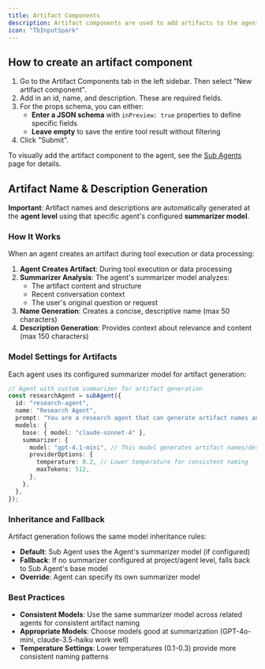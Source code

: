 ```yaml
---
title: Artifact Components
description: Artifact components are used to add artifacts to the agent.
icon: "TbInputSpark"
---
```


<Snippet file="multi-agent-framework/artifacts.mdx" />

## How to create an artifact component

1. Go to the Artifact Components tab in the left sidebar. Then select "New artifact component".
2. Add in an id, name, and description. These are required fields.
3. For the props schema, you can either:
   - **Enter a JSON schema** with `inPreview: true` properties to define specific fields
   - **Leave empty** to save the entire tool result without filtering
4. Click "Submit".

To visually add the artifact component to the agent, see the [Sub Agents](/visual-builder/sub-agents#adding-artifact-components) page for details.

## Artifact Name & Description Generation

**Important**: Artifact names and descriptions are automatically generated at the **agent level** using that specific agent's configured **summarizer model**.

### How It Works

When an agent creates an artifact during tool execution or data processing:

1. **Agent Creates Artifact**: During tool execution or data processing
2. **Summarizer Analysis**: The agent's summarizer model analyzes:
   - The artifact content and structure
   - Recent conversation context
   - The user's original question or request
3. **Name Generation**: Creates a concise, descriptive name (max 50 characters)
4. **Description Generation**: Provides context about relevance and content (max 150 characters)

### Model Settings for Artifacts

Each agent uses its configured summarizer model for artifact generation:

```typescript
// Agent with custom summarizer for artifact generation
const researchAgent = subAgent({
  id: "research-agent",
  name: "Research Agent",
  prompt: "You are a research agent that can generate artifact names and descriptions",
  models: {
    base: { model: "claude-sonnet-4" },
    summarizer: {
      model: "gpt-4.1-mini", // This model generates artifact names/descriptions
      providerOptions: {
        temperature: 0.2, // Lower temperature for consistent naming
        maxTokens: 512,
      },
    },
  },
});
```

### Inheritance and Fallback

Artifact generation follows the same model inheritance rules:

- **Default**: Sub Agent uses the Agent's summarizer model (if configured)
- **Fallback**: If no summarizer configured at project/agent level, falls back to Sub Agent's base model
- **Override**: Agent can specify its own summarizer model

### Best Practices

- **Consistent Models**: Use the same summarizer model across related agents for consistent artifact naming
- **Appropriate Models**: Choose models good at summarization (GPT-4o-mini, claude-3.5-haiku work well)
- **Temperature Settings**: Lower temperatures (0.1-0.3) provide more consistent naming patterns
